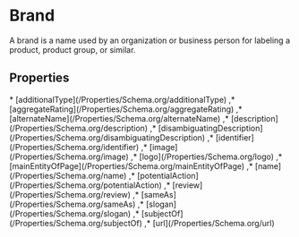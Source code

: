 
# Brand

A brand is a name used by an organization or business person for labeling a product, product group, or similar.

## Properties

<Grid>
* [additionalType](/Properties/Schema.org/additionalType)
,* [aggregateRating](/Properties/Schema.org/aggregateRating)
,* [alternateName](/Properties/Schema.org/alternateName)
,* [description](/Properties/Schema.org/description)
,* [disambiguatingDescription](/Properties/Schema.org/disambiguatingDescription)
,* [identifier](/Properties/Schema.org/identifier)
,* [image](/Properties/Schema.org/image)
,* [logo](/Properties/Schema.org/logo)
,* [mainEntityOfPage](/Properties/Schema.org/mainEntityOfPage)
,* [name](/Properties/Schema.org/name)
,* [potentialAction](/Properties/Schema.org/potentialAction)
,* [review](/Properties/Schema.org/review)
,* [sameAs](/Properties/Schema.org/sameAs)
,* [slogan](/Properties/Schema.org/slogan)
,* [subjectOf](/Properties/Schema.org/subjectOf)
,* [url](/Properties/Schema.org/url)

</Grid>

